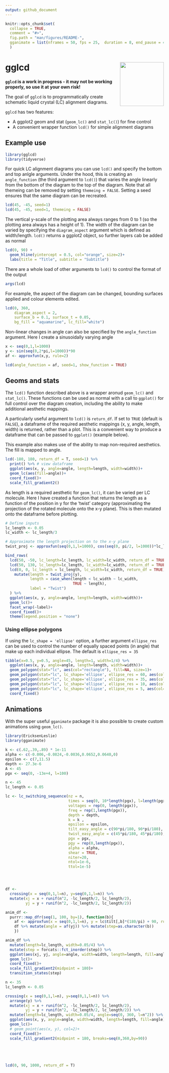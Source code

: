 ```yaml
---
output: github_document
---
```


<!-- README.md is generated from README.Rmd. Please edit that file -->

```r
knitr::opts_chunk$set(
  collapse = TRUE,
  comment = "#>",
  fig.path = "man/figures/README-",
  gganimate = list(nframes = 50, fps = 25,  duration = 8, end_pause = 40)
  )
```

# gglcd <img src="data-raw/hex-logo/gglcd-hex.png" align="right" height="139"/>

**`gglcd` is a work in progress - it may not be working properly, so use it at your own risk!**

The goal of `gglcd` is to programmatically create schematic liquid crystal (LC) alignment diagrams. 

`gglcd` has two features:

*  A ggplot2 geom and stat (`geom_lc()` and `stat_lc()`) for fine control
*  A convenient wrapper function `lcd()` for simple alignment diagrams

## Example use
```r
library(gglcd)
library(tidyverse)
```

For quick LC alignment diagrams you can use `lcd()` and specify the bottom and top anlgle arguments. Under the hood, this is creating an `angle_function` (the third argument to `lcd()`) that varies the angle linearly from the bottom of the diagram to the top of the diagram. Note that all themeing can be removed by setting `themeing = FALSE`. Setting a seed ensures that the same diagram can be recreated.

```r
lcd(45, -45, seed=1)
lcd(45, -45, seed=1, themeing = FALSE)
```

The vertical y-scale of the plotting area always ranges from 0 to 1 (so the plotting area always has a height of 1). The width of the diagram can be varied by specifying the `diagram_aspect` argument which is defined as width/length. `lcd()` returns a ggplot2 object, so further layers cab be added as normal
```r
lcd(0, 90) + 
  geom_hline(yintercept = 0.5, col="orange", size=2)+
  labs(title = "Title", subtitle = "Subtitle")
```

There are a whole load of other arguments to `lcd()` to control the format of the output
```r
args(lcd)
```

For example, the aspect of the diagram can be changed, bounding surfaces applied and colour elements edited.
```r
lcd(0, 360, 
    diagram_aspect = 2, 
    surface_b = 0.1, surface_t = 0.05, 
    bg_fill = "aquamarine", lc_fill="white")
```

Non-linear changes in angle can also be specified by the `angle_function` argument. Here I create a sinusoidally varying angle 
```r
x <- seq(0,1,l=1000)
y <- sin(seq(0,2*pi,l=1000))*90
af <- approxfun(x,y, rule=2)

lcd(angle_function = af, seed=1, show_function = TRUE)
```

## Geoms and stats
The `lcd()` function described above is a wrapper aronud `geom_lc()` and `stat_lc()`. These functions can be used as normal with a call to `ggplot()` for full control over the diagram creation, including the ability to make additional aesthetic mappings.

A particularly useful argument to `lcd()` is `return_df`. If set to `TRUE` (default is `FALSE`), a dataframe of the required aesthetic mappings (x, y, angle, length, width) is returned, rather than a plot. This is a convenient way to produce a dataframe that can be passed to `ggplot()` (example below).

This example also makes use of the ability to map non-required aesthetics. The fill is mapped to angle.
```r
lcd(-180, 180, return_df = T, seed=1) %>%
  print() %>% # view dataframe
  ggplot(aes(x, y, angle=angle, length=length, width=width))+
  geom_lc(aes(fill=angle))+
  coord_fixed()+
  scale_fill_gradient2()
```

As length is a required aesthetic for `geom_lc()`, it can be varied per LC molecule. Here I have created a function that returns the length as a function of the position in y for the 'twist' category (approximating the projection of the rotated molecule onto the x-y plane). This is then mutated onto the dataframe before plotting.
```r
# Define inputs
lc_length <- 0.05
lc_width <- lc_length/3

# Approximate the length projection on to the x-y plane
twist_proj <- approxfun(seq(0,1,l=1000), cos(seq(0, pi/2, l=1000))*lc_length)

bind_rows(
  lcd(50, -50, lc_length=lc_length, lc_width=lc_width, return_df = TRUE) %>% mutate(label = "Splay"),
  lcd(50, 130, lc_length=lc_length, lc_width=lc_width, return_df = TRUE) %>% mutate(label = "Bend"),
  lcd(0, 0, lc_length = lc_length, lc_width=lc_width, return_df = TRUE) %>% 
    mutate(length = twist_proj(y),
           length = case_when(length < lc_width ~ lc_width,
                              TRUE ~ length),
           label = "Twist")
  ) %>% 
  ggplot(aes(x, y, angle=angle, length=length, width=width))+
  geom_lc()+
  facet_wrap(~label)+
  coord_fixed()+
  theme(legend.position = "none")
```

### Using ellipse polygons
If using the `lc_shape = 'ellipse'` option, a further argument `ellipse_res` can be used to control the number of equally spaced points (in angle) that make up each individual ellipse. The default is `ellipse_res = 35`

```r
tibble(x=0.5, y=0.5, angle=45, length=1, width=1/4) %>% 
  ggplot(aes(x, y, angle=angle, length=length, width=width))+
  geom_polygon(stat="lc", aes(col="rectangle"), fill=NA, size=1)+
  geom_polygon(stat="lc", lc_shape='ellipse', ellipse_res = 60, aes(col="ellipse_res = 60"), fill=NA, size=1)+
  geom_polygon(stat="lc", lc_shape='ellipse', ellipse_res = 35, aes(col="ellipse_res = 35"), fill=NA, size=1)+
  geom_polygon(stat="lc", lc_shape='ellipse', ellipse_res = 10, aes(col="ellipse_res = 10"), fill=NA, size=1)+
  geom_polygon(stat="lc", lc_shape='ellipse', ellipse_res = 5, aes(col="ellipse_res = 05"), fill=NA, size=1)+
  coord_fixed()
```

## Animations
With the super useful `gganimate` package it is also possible to create custom animations using `geom_lc()`.
```r
library(EricksenLeslie)
library(gganimate)

k <- c(.62,.39,.89) * 1e-11
alpha <- c(-0.006,-0.0824,-0.0036,0.0652,0.0640,0)
epsilon <- c(7,11.5)
depth <- 27.3e-6
A <- 45
pgx <- seq(0, -13e+4, l=100)

n <- 45
lc_length <- 0.05

lc <- lc_switching_sequence(nz = n, 
                            times = seq(0, 10*length(pgx), l=length(pgx)),
                            voltages = rep(0, length(pgx)),
                            freq = rep(1,length(pgx)), 
                            depth = depth,
                            k = k , 
                            epsilon = epsilon,
                            tilt_easy_angle = c(90*pi/180, 90*pi/180),
                            twist_easy_angle = c(45*pi/180, 45*pi/180),
                            pgx = pgx, 
                            pgy = rep(0,length(pgx)),
                            alpha = alpha, 
                            shear = TRUE,
                            niter=20,
                            ntol=1e-6,
                            ttol=1e-5)




df <- 
  crossing(x = seq(0,1,l=n), y=seq(0,1,l=n)) %>%
  mutate(xj = x + runif(n^2, -lc_length/2, lc_length/2),
         yj = y + runif(n^2, -lc_length/2, lc_length/2))

anim_df <-
  purrr::map_dfr(seq(1, 100, by=1), function(b){
    af <- approxfun(x = seq(0,1,l=n), y = lc$tilt[,b]*(180/pi) + 90, rule = 2)
    df %>% mutate(angle = af(yj)) %>% mutate(step=as.character(b))
    })

anim_df %>%
  mutate(length=lc_length, width=0.05/4) %>%
  mutate(step = forcats::fct_inorder(step)) %>%
  ggplot(aes(xj, yj, angle=angle, width=width, length=length, fill=angle))+
  geom_lc()+
  coord_fixed()+
  scale_fill_gradient2(midpoint = 180)+
  transition_states(step)
```



```r
n <- 35
lc_length <- 0.05

crossing(x = seq(0,1,l=n), y=seq(0,1,l=n)) %>% 
  arrange(y) %>% 
  mutate(xj = x + runif(n^2, -lc_length/2, lc_length/2),
         yj = y + runif(n^2, -lc_length/2, lc_length/2)) %>% 
  mutate(length=lc_length, width=0.05/4, angle=seq(0, 360, l=n^2)) %>% 
  ggplot(aes(x, y, angle=angle, width=width, length=length, fill=angle))+
  geom_lc()+
  # geom_point(aes(x, y), col=2)+
  coord_fixed()+
  scale_fill_gradient2(midpoint = 180, breaks=seq(0,360,by=90))





lcd(0, 90, 1000, return_df = T)
```
